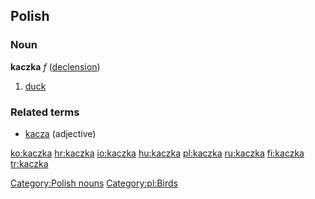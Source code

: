 ==Polish==
===Noun===
'''kaczka''' ''f'' ([[Wiktionary Appendix:Polish hard feminine noun declension|declension]])
# [[duck]]

===Related terms===
* [[kacza]] (adjective)

[[Category:Polish nouns]]
[[Category:pl:Birds]]

[[ko:kaczka]]
[[hr:kaczka]]
[[io:kaczka]]
[[hu:kaczka]]
[[pl:kaczka]]
[[ru:kaczka]]
[[fi:kaczka]]
[[tr:kaczka]]
